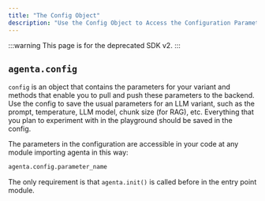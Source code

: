 ```yaml
---
title: "The Config Object"
description: "Use the Config Object to Access the Configuration Parameters of your Variant"
---
```


:::warning
This page is for the deprecated SDK v2.
:::

## `agenta.config`

`config` is an object that contains the parameters for your variant and methods that enable you to pull and push these parameters to the backend. Use the config to save the usual parameters for an LLM variant, such as the prompt, temperature, LLM model, chunk size (for RAG), etc. Everything that you plan to experiment with in the playground should be saved in the config.

The parameters in the configuration are accessible in your code at any module importing agenta in this way:

```python
agenta.config.parameter_name
```

The only requirement is that `agenta.init()` is called before in the entry point module.
